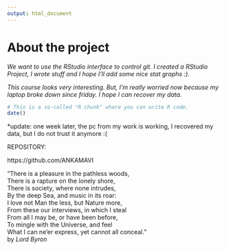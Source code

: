 ```yaml
---
output: html_document
---
```


# **About the project**

*We want to use the RStudio interface to control git. I created a RStudio Project, I wrote stuff and I hope I'll add some nice stat graphs :). *

_This course looks very interesting. But, I'm really worried now because my laptop broke down since friday. I hope I can recover my data._

```r
# This is a so-called "R chunk" where you can write R code.
date()

```

*update: one week later, the pc from my work is working, I recovered my data, but I do not trust it anymore :(


REPOSITORY:

https://github.com/ANKAMAVI    

“There is a pleasure in the pathless woods,          
There is a rapture on the lonely shore,       
There is society, where none intrudes,        
By the deep Sea, and music in its roar:      
I love not Man the less, but Nature more,       
From these our interviews, in which I steal         
From all I may be, or have been before,  
To mingle with the Universe, and feel       
What I can ne’er express, yet cannot all conceal.”    
by _Lord Byron_
